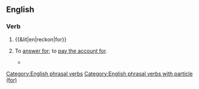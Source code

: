 ==English==

===Verb===
{{en-verb|reckons for|reckoning for|reckoned for}}

# {{&lit|en|reckon|for}}
# {{lb|en|archaic}} To [[answer for]]; to [[pay for|pay the account for]].
#* {{quote-book|passage=If they fail in any part of their bounden duty, they shall be sure to '''reckon for''' it one day.| author=Bp. {{w|Robert Sanderson (theologian)|Robert Sanderson}}| title=Thirty-four Sermons| page=77| chapter=Ad Clerum| year=1634| page=77| pageurl=https://books.google.com/books?id=uV89AQAAMAAJ&pg=PA77&dq=%22Robert+Sanderson%22+%22reckon+for+it%22&hl=en&sa=X&ved=0ahUKEwi08NbZsvXfAhVmyFQKHQX7AvAQ6AEINzAC#v=onepage&q=%22Robert%20Sanderson%22%20%22reckon%20for%20it%22&f=false}}

[[Category:English phrasal verbs]]
[[Category:English phrasal verbs with particle (for)]]